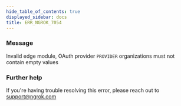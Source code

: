 ```yaml
---
hide_table_of_contents: true
displayed_sidebar: docs
title: ERR_NGROK_7054
---
```


### Message

Invalid edge module, OAuth provider `PROVIDER` organizations must not contain empty values

### Further help

If you're having trouble resolving this error, please reach out to [support@ngrok.com](mailto:support@ngrok.com?subject=Help%20with%20ERR_NGROK_7054)
